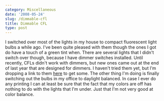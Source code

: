 ```yaml
---
category: Miscellaneous
date: '2008-05-24'
slug: /dimmable-cfl
title: Dimmable CFL
type: post
---
```



I switched over most of the lights in my house to compact
fluorescent light bulbs a while ago. I've been quite pleased with
them though the ones I got do have a touch of a green tint when.
There are several lights that I didn't switch over though, because
I have dimmer switches installed. Until recently, CFLs didn't work
with dimmers, but new ones came out at the end of last year that
are designed for dimmers. I haven't tried them yet, but I'm
dropping a link to them
[here](http://www.1000bulbs.com/14-to-15-Watt-Dimmable-Compact-Fluorescents/)
to get some. The other thing I'm doing is finally switching out the
bulbs in my office to daylight balanced. In case I ever do any
printing I can at least be sure that the fact that my colors are
off has nothing to do with the lights that I'm under. Just that I'm
not very good at color balance.